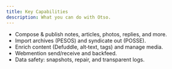 ```yaml
---
title: Key Capabilities
description: What you can do with Otso.
---
```


 

- Compose & publish notes, articles, photos, replies, and more.
- Import archives (PESOS) and syndicate out (POSSE).
- Enrich content (Defuddle, alt‑text, tags) and manage media.
- Webmention send/receive and backfeed.
- Data safety: snapshots, repair, and transparent logs.
